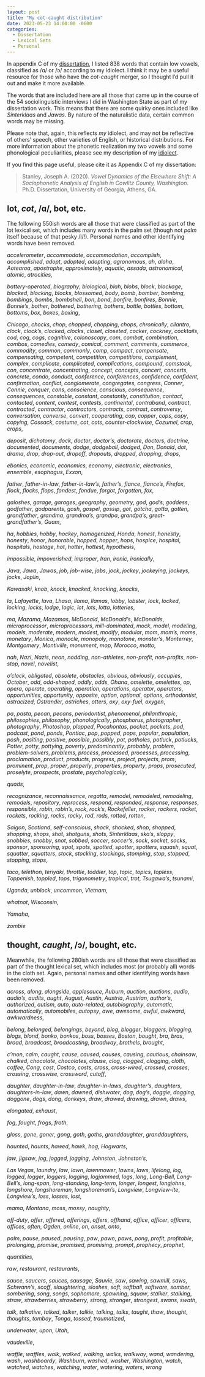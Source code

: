 ```yaml
---
layout: post
title: "My cot-caught distribution"
date: 2023-05-23 14:00:00 -0600
categories:
  - Dissertation
  - Lexical Sets
  - Personal
---
```


In appendix C of my [dissertation](/blog/dissertation), I listed 838 words that contain low vowels, classified as /ɑ/ or /ɔ/ according to my idiolect. I think it may be a useful resource for those who have the *cot-caught* merger, so I thought I'd pull it out and make it more available. 

The words that are included here are all those that came up in the course of the 54 sociolinguistic interviews I did in Washington State as part of my dissertation work. This means that there are some quirky ones included like *Sinterklaas* and *Jawas*. By nature of the naturalistic data, certain common words may be missing.

Please note that, again, this reflects *my* idiolect, and may not be reflective of others' speech, other varieties of English, or historical distributions. For more information about the phonetic realization my two vowels and some phonological peculiarities, please see my description of my [idiolect](/pages/idiolect). 

If you find this page useful, please cite it as Appendix C of my dissertation: 

> Stanley, Joseph A. (2020). *Vowel Dynamics of the Elsewhere Shift: A Sociophonetic Analysis of English in Cowlitz County, Washington*. Ph.D. Dissertation, University of Georgia, Athens, GA.


## <sc>lot</sc>, *cot*, /ɑ/, <sc>bot</sc>, etc.

The following 550ish words are all those that were classified as part of the <sc>lot</sc> lexical set, which includes many words in the <sc>palm</sc> set (though not *palm* itself because of that pesky /l/!). Personal names and other identifying words have been removed.

*accelerometer*, *accommodate*, *accommodation*, *accomplish*, *accomplished*, *adopt*, *adopted*, *adopting*, *agronomous*, *ah*, *aloha*, *Aotearoa*, *apostrophe*, *approximately*, *aquatic*, *assada*, *astronomical*, *atomic*, *atrocities*,

*battery-operated*, *biography*, *biological*, *blah*, *blobs*, *block*, *blockage*, *blocked*, *blocking*, *blocks*, *blossomed*, *body*, *bomb*, *bomber*, *bombing*, *bombings*, *bombs*, *bombshell*, *bon*, *bond*, *bonfire*, *bonfires*, *Bonnie*, *Bonnie’s*, *bother*, *bothered*, *bothering*, *bothers*, *bottle*, *bottles*, *bottom*, *bottoms*, *box*, *boxes*, *boxing*, 

*Chicago*, *chocks*, *chop*, *chopped*, *chopping*, *chops*, *chronically*, *cilantro*, *clock*, *clock’s*, *clocked*, *clocks*, *closet*, *closeted*, *cocker*, *cockney*, *cocktails*, *cod*, *cog*, *cogs*, *cognitive*, *colonoscopy*, *com*, *combat*, *combination*, *combos*, *comedies*, *comedy*, *comical*, *comment*, *comments*, *commerce*, *commodity*, *common*, *commonly*, *comp*, *compact*, *compensate*, *compensating*, *competent*, *competition*, *competitions*, *complement*, *complex*, *complicate*, *complicated*, *complications*, *compound*, *comstock*, *con*, *concentrate*, *concentrating*, *concept*, *concepts*, *concert*, *concerts*, *concrete*, *condo*, *conduct*, *conference*, *conferences*, *confidence*, *confident*, *confirmation*, *conflict*, *conglomerate*, *congregates*, *congress*, *Conner*, *Connie*, *conquer*, *cons*, *conscience*, *conscious*, *consequence*, *consequences*, *constable*, *constant*, *constantly*, *constitution*, *contact*, *contacted*, *content*, *contest*, *contests*, *continental*, *contraband*, *contract*, *contracted*, *contractor*, *contractors*, *contracts*, *contrast*, *controversy*, *conversation*, *converse*, *convert*, *cooperating*, *cop*, *copper*, *cops*, *copy*, *copying*, *Cossack*, *costume*, *cot*, *cots*, *counter-clockwise*, *Cozumel*, *crop*, *crops*,

*deposit*, *dichotomy*, *dock*, *doctor*, *doctor’s*, *doctorate*, *doctors*, *doctrine*, *documented*, *documents*, *dodge*, *dodgeball*, *dodged*, *Don*, *Donald*, *dot*, *drama*, *drop*, *drop-out*, *dropoff*, *dropouts*, *dropped*, *dropping*, *drops*,

*ebonics*, *economic*, *economics*, *economy*, *electronic*, *electronics*, *ensemble*, *esophagus*, *Exxon*,

*father*, *father-in-law*, *father-in-law’s*, *father’s*, *fiance*, *fiance’s*, *Firefox*, *flock*, *flocks*, *flops*, *fondest*, *fondue*, *forgot*, *forgotten*, *fox*,

*galoshes*, *garage*, *garages*, *geography*, *geometry*, *god*, *god’s*, *goddess*, *godfather*, *godparents*, *gosh*, *gospel*, *gossip*, *got*, *gotcha*, *gotta*, *gotten*, *grandfather*, *grandma*, *grandma’s*, *grandpa*, *grandpa’s*, *great-grandfather’s*, *Guam*,

*ha*, *hobbies*, *hobby*, *hockey*, *homogenized*, *Honda*, *honest*, *honestly*, *honesty*, *honor*, *honorable*, *hopped*, *hopper*, *hops*, *hospice*, *hospital*, *hospitals*, *hostage*, *hot*, *hotter*, *hottest*, *hypothesis*,

*impossible*, *impoverished*, *improper*, *Iran*, *ironic*, *ironically*,

*Java*, *Jawa*, *Jawas*, *job*, *job-wise*, *jobs*, *jock*, *jockey*, *jockeying*, *jockeys*, *jocks*, *Joplin*,

*Kawasaki*, *knob*, *knock*, *knocked*, *knocking*, *knocks*,

*la*, *Lafayette*, *lava*, *Lhasa*, *llama*, *llamas*, *lobby*, *lobster*, *lock*, *locked*, *locking*, *locks*, *lodge*, *logic*, *lot*, *lots*, *lotta*, *lotteries*,

*ma*, *Mazama*, *Mazamas*, *McDonald*, *McDonald’s*, *McDonalds*, *microprocessor*, *microprocessors*, *mill-dominated*, *mock*, *model*, *modeling*, *models*, *moderate*, *modern*, *modest*, *modify*, *modular*, *mom*, *mom’s*, *moms*, *monetary*, *Monica*, *monocle*, *monopoly*, *monotone*, *monster’s*, *Monterrey*, *Montgomery*, *Montiville*, *monument*, *mop*, *Morocco*, *motto*,

*nah*, *Nazi*, *Nazis*, *neon*, *nodding*, *non-athletes*, *non-profit*, *non-profits*, *non-stop*, *novel*, *novelist*,

*o’clock*, *obligated*, *obsolete*, *obstacles*, *obvious*, *obviously*, *occupies*, *October*, *odd*, *odd-shaped*, *oddly*, *odds*, *Ohana*, *omelette*, *omelettes*, *op*, *opera*, *operate*, *operating*, *operation*, *operations*, *operator*, *operators*, *opportunities*, *opportunity*, *opposite*, *option*, *optional*, *options*, *orthodontist*, *ostracized*, *Ostrander*, *ostriches*, *otters*, *oxy*, *oxy-fuel*, *oxygen*,

*pa*, *pasta*, *pecan*, *pecans*, *periodontist*, *phenomenal*, *philanthropic*, *philosophies*, *philosophy*, *phonologically*, *phosphorus*, *photographer*, *photography*, *Photoshop*, *plopped*, *Pocahontas*, *pocket*, *pockets*, *pod*, *podcast*, *pond*, *ponds*, *Pontiac*, *pop*, *popped*, *pops*, *popular*, *population*, *posh*, *positing*, *positive*, *possible*, *possibly*, *pot*, *potholes*, *potluck*, *potlucks*, *Potter*, *potty*, *pottying*, *poverty*, *predominantly*, *probably*, *problem*, *problem-solvers*, *problems*, *process*, *processed*, *processes*, *processing*, *proclamation*, *product*, *products*, *progress*, *project*, *projects*, *prom*, *prominent*, *prop*, *proper*, *properly*, *properties*, *property*, *props*, *prosecuted*, *proselyte*, *prospects*, *prostate*, *psychologically*,

*quads*,

*recognizance*, *reconnaissance*, *regatta*, *remodel*, *remodeled*, *remodeling*, *remodels*, *repository*, *reprocess*, *respond*, *responded*, *response*, *responses*, *responsible*, *robin*, *robin’s*, *rock*, *rock’s*, *Rockefeller*, *rocker*, *rockers*, *rocket*, *rockets*, *rocking*, *rocks*, *rocky*, *rod*, *rods*, *rotted*, *rotten*,

*Saigon*, *Scotland*, *self-conscious*, *shock*, *shocked*, *shop*, *shopped*, *shopping*, *shops*, *shot*, *shotguns*, *shots*, *Sinterklaas*, *ska’s*, *sloppy*, *snobbies*, *snobby*, *snot*, *sobbed*, *soccer*, *soccer’s*, *sock*, *socket*, *socks*, *sponsor*, *sponsoring*, *spot*, *spots*, *spotted*, *spotter*, *spotters*, *squash*, *squat*, *squatter*, *squatters*, *stock*, *stocking*, *stockings*, *stomping*, *stop*, *stopped*, *stopping*, *stops*,

*taco*, *telethon*, *teriyaki*, *throttle*, *toddler*, *top*, *topic*, *topics*, *topless*, *Toppenish*, *toppled*, *tops*, *trigonometry*, *tropical*, *trot*, *Tsugawa’s*, *tsunami*,

*Uganda*, *unblock*, *uncommon*, *Vietnam*,

*whatnot*, *Wisconsin*,

*Yamaha*,

*zombie*


## <sc>thought</sc>, *caught*, /ɔ/, <sc>bought</sc>, etc.

Meanwhile, the following 280ish words are all those that were classified as part of the <sc>thought</sc> lexical set, which includes most (or probably all) words in the <sc>cloth</sc> set. Again, personal names and other identifying words have been removed.

*across*, *along*, *alongside*, *applesauce*, *Auburn*, *auction*, *auctions*, *audio*, *audio’s*, *audits*, *aught*, *August*, *Austin*, *Austria*, *Austrian*, *author’s*, *authorized*, *autism*, *auto*, *auto-related*, *autobiography*, *automatic*, *automatically*, *automobiles*, *autopsy*, *awe*, *awesome*, *awful*, *awkward*, *awkwardness*,

*belong*, *belonged*, *belongings*, *beyond*, *blog*, *blogger*, *bloggers*, *blogging*, *blogs*, *blond*, *bonko*, *bonkos*, *boss*, *bosses*, *Boston*, *bought*, *bra*, *bras*, *broad*, *broadcast*, *broadcasting*, *broadway*, *brothels*, *brought*,

*c’mon*, *calm*, *caught*, *cause*, *caused*, *causes*, *causing*, *cautious*, *chainsaw*, *chalked*, *chocolate*, *chocolates*, *clause*, *clog*, *clogged*, *clogging*, *cloth*, *coffee*, *Cong*, *cost*, *Costco*, *costs*, *cross*, *cross-wired*, *crossed*, *crosses*, *crossing*, *crosswise*, *crossword*, *cutoff*,

*daughter*, *daughter-in-law*, *daughter-in-laws*, *daughter’s*, *daughters*, *daughters-in-law*, *dawn*, *dawned*, *dishwater*, *dog*, *dog’s*, *doggie*, *dogging*, *doggone*, *dogs*, *dong*, *donkeys*, *draw*, *drawed*, *drawing*, *drawn*, *draws*,

*elongated*, *exhaust*,

*fog*, *fought*, *frogs*, *froth*,

*gloss*, *gone*, *goner*, *gong*, *goth*, *goths*, *granddaughter*, *granddaughters*,

*haunted*, *haunts*, *hawed*, *hawk*, *hog*, *Hogwarts*,

*jaw*, *jigsaw*, *jog*, *jogged*, *jogging*, *Johnston*, *Johnston’s*,

*Las Vegas*, *laundry*, *law*, *lawn*, *lawnmower*, *lawns*, *laws*, *lifelong*, *log*, *logged*, *logger*, *loggers*, *logging*, *logjammed*, *logs*, *long*, *Long-Bell*, *Long-Bell’s*, *long-span*, *long-standing*, *long-term*, *longer*, *longest*, *longjohns*, *longshore*, *longshoreman*, *longshoreman’s*, *Longview*, *Longview-ite*, *Longview’s*, *loss*, *losses*, *lost*,

*mama*, *Montana*, *moss*, *mossy*, *naughty*,

*off-duty*, *offer*, *offered*, *offerings*, *offers*, *offhand*, *office*, *officer*, *officers*, *offices*, *often*, *Ogden*, *online*, *on*, *onset*, *onto*,

*palm*, *pause*, *paused*, *pausing*, *paw*, *pawn*, *paws*, *pong*, *profit*, *profitable*, *prolonging*, *promise*, *promised*, *promising*, *prompt*, *prophecy*, *prophet*,

*quantities*,

*raw*, *restaurant*, *restaurants*,

*sauce*, *saucers*, *sauces*, *sausage*, *Sauvie*, *saw*, *sawing*, *sawmill*, *saws*, *Schwann’s*, *scoff*, *slaughtering*, *sloshes*, *soft*, *softball*, *software*, *somber*, *sombering*, *song*, *songs*, *sophomore*, *spawning*, *squaw*, *stalker*, *stalking*, *straw*, *strawberries*, *strawberry*, *strong*, *stronger*, *strongest*, *swans*, *swath*,

*talk*, *talkative*, *talked*, *talker*, *talkie*, *talking*, *talks*, *taught*, *thaw*, *thought*, *thoughts*, *tomboy*, *Tonga*, *tossed*, *traumatized*,

*underwater*, *upon*, *Utah*,

*vaudeville*,

*waffle*, *waffles*, *walk*, *walked*, *walking*, *walks*, *walkway*, *wand*, *wandering*, *wash*, *washboardy*, *Washburn*, *washed*, *washer*, *Washington*, *watch*, *watched*, *watches*, *watching*, *water*, *watering*, *waters*, *wrong*